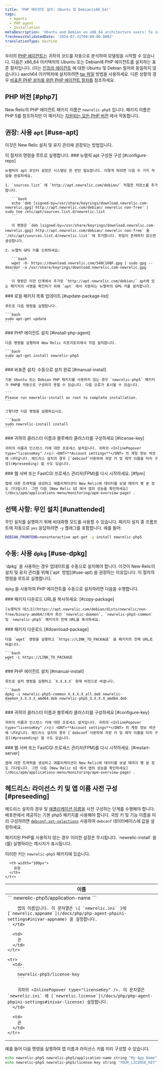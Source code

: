 ```yaml
---
title: 'PHP 에이전트 설치: Ubuntu 및 Debian(x86_64)'
tags:
  - Agents
  - PHP agent
  - Installation
metaDescription: 'Ubuntu and Debian on x86_64 architecture users: To install, upgrade, or uninstall your New Relic PHP agent, start here.'
freshnessValidatedDate: '2024-07-31T00:00:00.000Z'
translationType: machine
---
```


우리의 [PHP 에이전트는](/docs/agents/php-agent/getting-started/new-relic-php#configuration) 귀하의 코드를 자동으로 분석하여 모델링을 시작할 수 있습니다. 다음은 x86\_64 아키텍처의 Ubuntu 또는 Debian에 PHP 에이전트를 설치하는 표준 절차입니다. (이는 [인프라 에이전트](/docs/infrastructure/new-relic-infrastructure/installation/install-infrastructure-linux#apt-based) 에 대한 Ubuntu 및 Debian 절차와 동일하지 않습니다.) aarch64 아키텍처에 설치하려면 [tar 파일](/docs/php/php-agent-installation-tar-files) 방법을 사용하세요. 다른 상황의 경우 [비표준 PHP 설치를 위한 PHP 에이전트 절차를](/docs/php/php-agent-installation-non-standard-php) 참조하세요.

## PHP 버전 [#php7]

New Relic의 PHP 에이전트 패키지 이름은 `newrelic-php5` 입니다. 패키지 이름은 PHP 5를 참조하지만 이 패키지는 [지원되는 모든 PHP 버전](/docs/agents/php-agent/getting-started/php-agent-compatibility-requirements#php-release) 에서 작동합니다.

## 권장: 사용 `apt` [#use-apt]

이것은 New Relic 설치 및 유지 관리에 권장되는 방법입니다.

<Callout variant="important">
  이 절차의 명령을 루트로 실행합니다.
</Callout>

<Steps>
  <Step>
    ### 뉴렐릭 apt 구성원 구성 [#configure-repo]

    뉴켈릭의 apt 포인터 설정은 시스템당 한 번만 필요합니다. 이렇게 하려면 다음 두 가지 작업을 완료하세요.

    1. `sources.list` 에 `http://apt.newrelic.com/debian/` 적절한 저장소를 추가합니다.

       ```bash
       echo 'deb [signed-by=/usr/share/keyrings/download.newrelic.com-newrelic.gpg] http://apt.newrelic.com/debian/ newrelic non-free' | sudo tee /etc/apt/sources.list.d/newrelic.list
       ```

       이 명령은 `deb [signed-by=/usr/share/keyrings/download.newrelic.com-newrelic.gpg] http://apt.newrelic.com/debian/ newrelic non-free` 을 `/etc/apt/sources.list.d/newrelic.list` 에 추가합니다. 파일이 존재하지 않으면 생성합니다.

    2. 뉴렐릭 GPG 키를 신뢰하세요:

       ```bash
       wget -O- https://download.newrelic.com/548C16BF.gpg | sudo gpg --dearmor -o /usr/share/keyrings/download.newrelic.com-newrelic.gpg
       ```

       이 명령은 이전 단계에서 추가된 `http://apt.newrelic.com/debian/` apt에 있는 패키지의 서명을 확인하기 위해 `apt` 에서 사용하는 뉴렐릭의 GPG 키를 설치합니다.
  </Step>

  <Step>
    ### 로컬 패키지 목록 업데이트 [#update-package-list]

    루트로 다음 명령을 실행합니다.

    ```bash
    sudo apt-get update
    ```
  </Step>

  <Step>
    ### PHP 에이전트 설치 [#install-php-agent]

    다음 명령을 실행하여 New Relic 리포지토리에서 직접 설치합니다.

    ```bash
    sudo apt-get install newrelic-php5
    ```
  </Step>

  <Step>
    ### 비표준 설치: 수동으로 설치 완료 [#manual-install]

    기본 Ubuntu 또는 Debian PHP 패키지를 사용하지 않는 경우 `newrelic-php5` 패키지가 PHP를 자동으로 구성하지 못할 수 있습니다. 다음 오류가 표시될 수 있습니다.

    ```
    Please run newrelic-install as root to complete installation.
    ```

    그렇다면 다음 명령을 실행하십시오.

    ```bash
    sudo newrelic-install install
    ```
  </Step>

  <Step>
    ### 귀하의 클러스터 이름과 블루베리 클러스터를 구성하세요 [#license-key]

    귀하의 이름과 인스턴스 키에 대한 프로세스 설치입니다. 귀하의 <InlinePopover type="licenseKey" />는) <DNT>**Account settings**</DNT> 의 계정 정보 섹션에 나타납니다. 헤드리스 설치의 경우 [`debconf`사용하여 국방 키 및 제작 이름을 미리 구성](#preseeding) 할 수도 있습니다.
  </Step>

  <Step>
    ### 웹 서버 또는 FastCGI 프로세스 관리자(FPM)를 다시 시작하세요. [#fpm]

    앱에 대한 트래픽을 생성하고 애플리케이션이 New Relic에 데이터를 보낼 때까지 몇 분 정도 기다립니다. 그런 다음 [New Relic UI 에서 앱의 성능을 확인하세요](/docs/apm/applications-menu/monitoring/apm-overview-page) .
  </Step>
</Steps>

## 선택 사항: 무인 설치 [#unattended]

무인 설치를 실행하기 위해 비대화형 모드를 사용할 수 있습니다. 패키지 설치 중 프롬프트에 자동으로 `yes` 응답하려면 `-y` 플래그를 포함합니다. 예를 들어:

```bash
DEBIAN_FRONTEND=noninteractive apt-get -y install newrelic-php5
```

## 수동: 사용 `dpkg` [#use-dpkg]

<Callout variant="important">
  `dpkg` 을 사용하는 경우 업데이트를 수동으로 설치해야 합니다. 이것이 New Relic이 설치 및 유지 관리를 위해 [`apt` 방법](#use-apt) 을 권장하는 이유입니다. 이 절차의 명령을 루트로 실행합니다.
</Callout>

`dpkg` 을 사용하여 PHP 에이전트를 수동으로 설치하려면 다음을 수행합니다.

<Steps>
  <Step>
    ### 패키지 다운로드 URL을 복사하세요. [#copy-package]

    [뉴렐릭의 데스크](https://apt.newrelic.com/debian/dists/newrelic/non-free/binary-amd64/)에서 최신 `newrelic-daemon`, `newrelic-php5-common` 및 `newrelic-php5` 패키지의 전체 URL을 복사하세요.
  </Step>

  <Step>
    ### 패키지 다운로드 [#download-package]

    다음 `wget` 명령을 실행하고 `https://LINK_TO_PACKAGE` 을 패키지의 전체 URL로 바꿉니다.

    ```bash
    wget -L https://LINK_TO_PACKAGE
    ```
  </Step>

  <Step>
    ### PHP 에이전트 설치 [#manual-install]

    루트로 설치 명령을 실행하고 `X.X.X.X` 현재 버전으로 바꿉니다.

    ```bash
    dpkg -i newrelic-php5-common_X.X.X.X_all.deb newrelic-daemon_X.X.X.X_amd64.deb newrelic-php5_X.X.X.X_amd64.deb
    ```
  </Step>

  <Step>
    ### 귀하의 클러스터 이름과 블루베리 클러스터를 구성하세요 [#configure-key]

    귀하의 이름과 인스턴스 키에 대한 프로세스 설치입니다. 귀하의 <InlinePopover type="licenseKey" />는) <DNT>**Account settings**</DNT> 의 계정 정보 섹션에 나타납니다. 헤드리스 설치의 경우 [`debconf`사용하여 국방 키 및 제작 이름을 미리 구성](#preseeding) 할 수도 있습니다.
  </Step>

  <Step>
    ### 웹 서버 또는 FastCGI 프로세스 관리자(FPM)를 다시 시작하세요. [#restart-server]

    앱에 대한 트래픽을 생성하고 애플리케이션이 New Relic에 데이터를 보낼 때까지 몇 분 정도 기다립니다. 그런 다음 [New Relic UI 에서 앱의 성능을 확인하세요](/docs/apm/applications-menu/monitoring/apm-overview-page) .
  </Step>
</Steps>

<InstallFeedback />

## 헤드리스: 라이선스 키 및 앱 이름 사전 구성 [#preseeding]

헤드리스 설치의 경우 <InlinePopover type="licenseKey" />및 [애플리케이션 이름을](/docs/site/naming-your-application) 사전 구성하는 단계를 수행해야 합니다. 배포판에서 제공하는 기본 php5 패키지를 사용해야 합니다. 국방 키 및 기능 이름을 미리 구성하려면 [`debconf-set-selections`](https://manpages.debian.org/bookworm/debconf/debconf-set-selections.1.en.html) 사용하여 `debconf` 데이터베이스에 값을 설정하세요.

<Callout variant="important">
  패키지된 PHP를 사용하지 않는 경우 이러한 설정은 무시됩니다. `newrelic-install` 을(를) 실행하라는 메시지가 표시됩니다.
</Callout>

이러한 키는 `newrelic-php5` 패키지에 있습니다.

<table>
  <thead>
    <tr>
      <th>
        이름
      </th>

      <th width="100px">
        유형
      </th>
    </tr>
  </thead>

  <tbody>
    <tr>
      <td>
        ```
        newrelic-php5/application-name
        ```

        앱의 이름입니다. 이 문자열은 \{ `newrelic.ini` }에 [`newrelic.appname`](/docs/php/php-agent-phpini-settings#inivar-appname) 을 설정합니다.
      </td>

      <td>
        끈
      </td>
    </tr>

    <tr>
      <td>
        ```
        newrelic-php5/license-key
        ```

        귀하의 <InlinePopover type="licenseKey" />. 이 문자열은 `newrelic.ini` 에 [`newrelic.license`](/docs/php/php-agent-phpini-settings#inivar-license) 설정합니다.
      </td>

      <td>
        끈
      </td>
    </tr>
  </tbody>
</table>

예를 들어 다음 명령을 실행하여 앱 이름과 라이선스 키를 미리 구성할 수 있습니다.

```bash
echo newrelic-php5 newrelic-php5/application-name string "My App Name" | debconf-set-selections
echo newrelic-php5 newrelic-php5/license-key string "YOUR_LICENSE_KEY" | debconf-set-selections
```

<InstallFeedback />